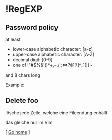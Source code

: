 =!RegEXP=

==Password policy==

at least
* lower-case alphabetic character: [a-z]
* upper-case alphabetic character: [A-Z]
* decimal digit: [0-9]
* one of !"#$%&'()*+,-./:;<=>?@[\]^_`{|}~

and 8 chars long

{{{class="brush: bash; toolbar: false;"
    (?=.*[a-z])(?=.*[A-Z])(?=.*[0-9])(?=.*\\p{Punct})\\p{Graph}{8}
}}}
    

Example:

{{{class="brush: java; toolbar: false;"
    import java.sql.SQLException;
    import java.util.regex.Pattern;
    import java.util.regex.Matcher;

    public class reg {

        /**
        * @param args
        * @throws SQLException
        * @throws ClassNotFoundException
        */
        public static void main(String[] args) throws SQLException, ClassNotFoundException {
          Pattern p = Pattern.compile("(?=.*[a-z])(?=.*[A-Z])(?=.*[0-9])(?=.*\\p{Punct})\\p{Graph}{8}");
          Matcher m = p.matcher("13a!56A2");
          boolean b = m.matches();
          System.out.println(b)
        }
    }
}}}

==Delete foo==

lösche jede Zeile, welche eine Fileendung enhällt
{{{class="brush: bash; toolbar: false;"
    (.*?)\.(.*)$
}}}

das gleiche nur im Vim
{{{class="brush: bash; toolbar: false;"
    :g/\.\(.*\)$/d
}}}

[ [[index|Go home]] ]

